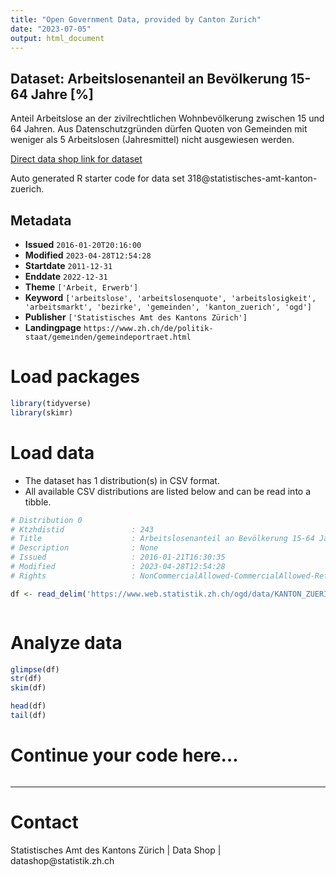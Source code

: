 ```yaml
---
title: "Open Government Data, provided by Canton Zurich"
date: "2023-07-05"
output: html_document
---
```


## Dataset: Arbeitslosenanteil an Bevölkerung 15-64 Jahre [%]

Anteil Arbeitslose an der zivilrechtlichen Wohnbevölkerung zwischen 15 und 64 Jahren. Aus Datenschutzgründen dürfen Quoten von Gemeinden mit weniger als 5 Arbeitslosen (Jahresmittel) nicht ausgewiesen werden.

[Direct data shop link for dataset](https://www.zh.ch/de/politik-staat/opendata.zhweb-noredirect.zhweb-cache.html#/datasets/318@statistisches-amt-kanton-zuerich)

Auto generated R starter code for data set 318@statistisches-amt-kanton-zuerich.

## Metadata

- **Issued** `2016-01-20T20:16:00`
- **Modified** `2023-04-28T12:54:28`
- **Startdate** `2011-12-31`
- **Enddate** `2022-12-31`
- **Theme** `['Arbeit, Erwerb']`
- **Keyword** `['arbeitslose', 'arbeitslosenquote', 'arbeitslosigkeit', 'arbeitsmarkt', 'bezirke', 'gemeinden', 'kanton_zuerich', 'ogd']`
- **Publisher** `['Statistisches Amt des Kantons Zürich']`
- **Landingpage** `https://www.zh.ch/de/politik-staat/gemeinden/gemeindeportraet.html`


# Load packages

```r

library(tidyverse)
library(skimr)

```

# Load data

-   The dataset has 1 distribution(s) in CSV format.
-   All available CSV distributions are listed below and can be read into a tibble.

```r

# Distribution 0
# Ktzhdistid               : 243
# Title                    : Arbeitslosenanteil an Bevölkerung 15-64 Jahre [%]
# Description              : None
# Issued                   : 2016-01-21T16:30:35
# Modified                 : 2023-04-28T12:54:28
# Rights                   : NonCommercialAllowed-CommercialAllowed-ReferenceRequired

df <- read_delim('https://www.web.statistik.zh.ch/ogd/data/KANTON_ZUERICH_380.csv')



```

# Analyze data

```r

glimpse(df)
str(df)
skim(df)

head(df)
tail(df)

```

# Continue your code here...

```r

```

------------------------------------------------------------------------

# Contact

Statistisches Amt des Kantons Zürich | Data Shop | datashop@statistik.zh.ch
